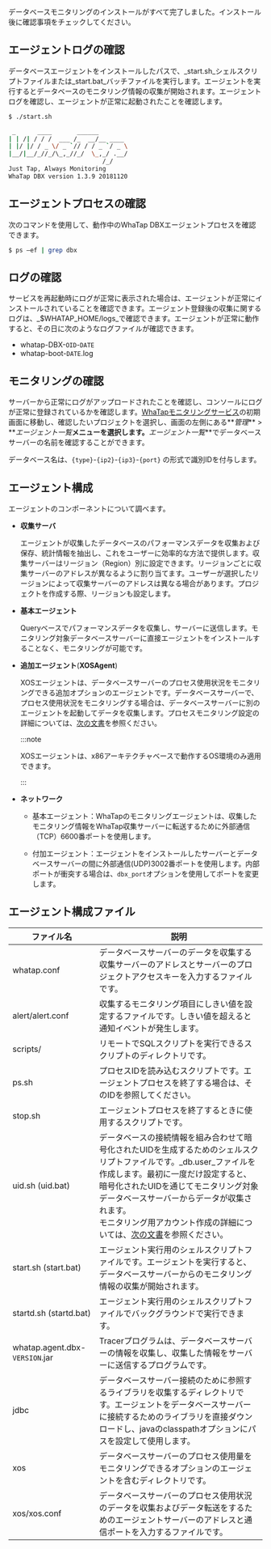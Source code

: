 データベースモニタリングのインストールがすべて完了しました。インストール後に確認事項をチェックしてください。

## エージェントログの確認

データベースエージェントをインストールしたパスで、_start.sh_シェルスクリプトファイルまたは_start.bat_バッチファイルを実行します。エージェントを実行するとデータベースのモニタリング情報の収集が開始されます。エージェントログを確認し、エージェントが正常に起動されたことを確認します。

```bash title='start.sh'
$ ./start.sh

 _      ____       ______
| | /| / / /  ___ /_  __/__ ____
| |/ |/ / _ \/ _ `// / / _ `/ _ \
|__/|__/_//_/\_,_//_/  \_,_/ .__/
                          /_/
Just Tap, Always Monitoring
WhaTap DBX version 1.3.9 20181120
```

## エージェントプロセスの確認

次のコマンドを使用して、動作中のWhaTap DBXエージェントプロセスを確認できます。

```bash title='SH'
$ ps –ef | grep dbx
```

## ログの確認

サービスを再起動時にログが正常に表示された場合は、エージェントが正常にインストールされていることを確認できます。エージェント登録後の収集に関するログは、_$WHATAP_HOME/logs_で確認できます。エージェントが正常に動作すると、その日に次のようなログファイルが確認できます。

- whatap-DBX-`OID`-`DATE`
- whatap-boot-`DATE`.log

## モニタリングの確認

サーバーから正常にログがアップロードされたことを確認し、コンソールにログが正常に登録されているかを確認します。[WhaTapモニタリングサービス](https://service.whatap.io)の初期画面に移動し、確認したいプロジェクトを選択し、画面の左側にある**_管理_** > **_エージェント一覧_**メニューを選択します。**_エージェント一覧_**でデータベースサーバーの名前を確認することができます。

<ImgLang img='db-check-monitoring-agent-lists.png' desc='データベースエージェントの一覧' />

データベース名は、`{type}`-`{ip2}`-`{ip3}`-`{port}` の形式で識別IDを付与します。

## エージェント構成

エージェントのコンポーネントについて調べます。

<ImgLang img='agent-architecture.png' desc='エージェント構成図' />

- **収集サーバ**

  エージェントが収集したデータベースのパフォーマンスデータを収集および保存、統計情報を抽出し、これをユーザーに効率的な方法で提供します。収集サーバーはリージョン（Region）別に設定できます。リージョンごとに収集サーバーのアドレスが異なるように割り当てます。ユーザーが選択したリージョンによって収集サーバーのアドレスは異なる場合があります。プロジェクトを作成する際、リージョンも設定します。

- **基本エージェント**

  Queryベースでパフォーマンスデータを収集し、サーバーに送信します。モニタリング対象データベースサーバーに直接エージェントをインストールすることなく、モニタリングが可能です。

- **追加エージェント**(**XOSAgent**)

  <ImgLang img='agent-xos-architecture.png' desc='追加のエージェント構成図(XOS Agent)' />

  XOSエージェントは、データベースサーバーのプロセス使用状況をモニタリングできる追加オプションのエージェントです。データベースサーバーで、プロセス使用状況をモニタリングする場合は、データベースサーバーに別のエージェントを起動してデータを収集します。プロセスモニタリング設定の詳細については、[次の文書](agent-manage)を参照ください。

  :::note

  XOSエージェントは、x86アーキテクチャベースで動作するOS環境のみ適用できます。

  :::

- **ネットワーク**

  - 基本エージェント：WhaTapのモニタリングエージェントは、収集したモニタリング情報をWhaTap収集サーバーに転送するために外部通信（TCP）6600番ポートを使用します。

  - 付加エージェント：エージェントをインストールしたサーバーとデータベースサーバーの間に外部通信(UDP)3002番ポートを使用します。内部ポートが衝突する場合は、`dbx_port`オプションを使用してポートを変更します。

## エージェント構成ファイル

| ファイル名                          | 説明                                                                                                                                                                                           |
| ------------------------------ | -------------------------------------------------------------------------------------------------------------------------------------------------------------------------------------------- |
| whatap.conf                    | データベースサーバーのデータを収集する収集サーバーのアドレスとサーバーのプロジェクトアクセスキーを入力するファイルです。                                                                                                                                 |
| alert/alert.conf               | 収集するモニタリング項目にしきい値を設定するファイルです。しきい値を超えると通知イベントが発生します。                                                                                                                                          |
| scripts/                       | リモートでSQLスクリプトを実行できるスクリプトのディレクトリです。                                                                                                                                                           |
| ps.sh                          | プロセスIDを読み込むスクリプトです。エージェントプロセスを終了する場合は、そのIDを参照してください。                                                                                                                                         |
| stop.sh                        | エージェントプロセスを終了するときに使用するスクリプトです。                                                                                                                                                               |
| uid.sh (uid.bat)               | データベースの接続情報を組み合わせて暗号化されたUIDを生成するためのシェルスクリプトファイルです。_db.user_ファイルを作成します。最初に一度だけ設定すると、暗号化されたUIDを通じてモニタリング対象データベースサーバーからデータが収集されます。<br/>モニタリング用アカウント作成の詳細については、[次の文書](install-agent#uid)を参照ください。 |
| start.sh (start.bat)           | エージェント実行用のシェルスクリプトファイルです。エージェントを実行すると、データベースサーバーからのモニタリング情報の収集が開始されます。                                                                                                                       |
| startd.sh (startd.bat)         | エージェント実行用のシェルスクリプトファイルでバックグラウンドで実行できます。                                                                                                                                                      |
| whatap.agent.dbx-`VERSION`.jar | Tracerプログラムは、データベースサーバーの情報を収集し、収集した情報をサーバーに送信するプログラムです。                                                                                                                                      |
| jdbc                           | データベースサーバー接続のために参照するライブラリを収集するディレクトリです。エージェントをデータベースサーバーに接続するためのライブラリを直接ダウンロードし、javaのclasspathオプションにパスを設定して使用します。                                                                            |
| xos                            | データベースサーバーのプロセス使用量をモニタリングできるオプションのエージェントを含むディレクトリです。                                                                                                                                         |
| xos/xos.conf                   | データベースサーバーのプロセス使用状況のデータを収集およびデータ転送をするためのエージェントサーバーのアドレスと通信ポートを入力するファイルです。                                                                                                                    |

